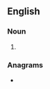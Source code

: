 {{also|Maisonettes}}
==English==

===Noun===
{{head|en|noun plural form}}

# {{plural of|maisonette|lang=en}}

===Anagrams===
* {{anagrams|en|atto-siemens|attosiemens}}
